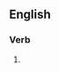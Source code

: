 ==English==

===Verb===
{{head|en|present participle}}

# {{present participle of|mike|lang=en|nocat=1}}